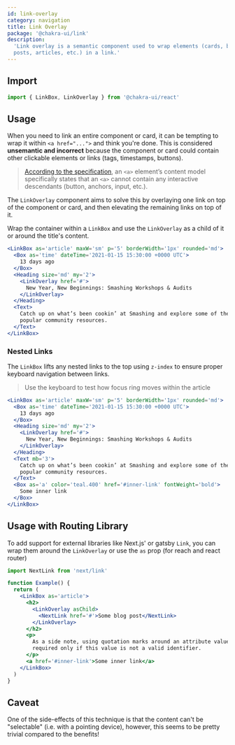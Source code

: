 ```yaml
---
id: link-overlay
category: navigation
title: Link Overlay
package: '@chakra-ui/link'
description:
  'Link overlay is a semantic component used to wrap elements (cards, blog
  posts, articles, etc.) in a link.'
---
```


## Import

```js
import { LinkBox, LinkOverlay } from '@chakra-ui/react'
```

## Usage

When you need to link an entire component or card, it can be tempting to wrap it
within `<a href="...">` and think you're done. This is considered **unsemantic
and incorrect** because the component or card could contain other clickable
elements or links (tags, timestamps, buttons).

> [According to the specification](https://www.w3.org/TR/html5/text-level-semantics.html#the-a-element),
> an `<a>` element’s content model specifically states that an `<a>` cannot
> contain any interactive descendants (button, anchors, input, etc.).

The `LinkOverlay` component aims to solve this by overlaying one link on top of
the component or card, and then elevating the remaining links on top of it.

Wrap the container within a `LinkBox` and use the `LinkOverlay` as a child of it
or around the title's content.

```jsx
<LinkBox as='article' maxW='sm' p='5' borderWidth='1px' rounded='md'>
  <Box as='time' dateTime='2021-01-15 15:30:00 +0000 UTC'>
    13 days ago
  </Box>
  <Heading size='md' my='2'>
    <LinkOverlay href='#'>
      New Year, New Beginnings: Smashing Workshops & Audits
    </LinkOverlay>
  </Heading>
  <Text>
    Catch up on what’s been cookin’ at Smashing and explore some of the most
    popular community resources.
  </Text>
</LinkBox>
```

### Nested Links

The `LinkBox` lifts any nested links to the top using `z-index` to ensure proper
keyboard navigation between links.

> Use the keyboard to test how focus ring moves within the article

```jsx
<LinkBox as='article' maxW='sm' p='5' borderWidth='1px' rounded='md'>
  <Box as='time' dateTime='2021-01-15 15:30:00 +0000 UTC'>
    13 days ago
  </Box>
  <Heading size='md' my='2'>
    <LinkOverlay href='#'>
      New Year, New Beginnings: Smashing Workshops & Audits
    </LinkOverlay>
  </Heading>
  <Text mb='3'>
    Catch up on what’s been cookin’ at Smashing and explore some of the most
    popular community resources.
  </Text>
  <Box as='a' color='teal.400' href='#inner-link' fontWeight='bold'>
    Some inner link
  </Box>
</LinkBox>
```

## Usage with Routing Library

To add support for external libraries like Next.js' or gatsby `Link`, you can
wrap them around the `LinkOverlay` or use the `as` prop (for reach and react
router)

```jsx live=false
import NextLink from 'next/link'

function Example() {
  return (
    <LinkBox as='article'>
      <h2>
        <LinkOverlay asChild>
          <NextLink href='#'>Some blog post</NextLink>
        </LinkOverlay>
      </h2>
      <p>
        As a side note, using quotation marks around an attribute value is
        required only if this value is not a valid identifier.
      </p>
      <a href='#inner-link'>Some inner link</a>
    </LinkBox>
  )
}
```

## Caveat

One of the side-effects of this technique is that the content can't be
"selectable" (i.e. with a pointing device), however, this seems to be pretty
trivial compared to the benefits!
